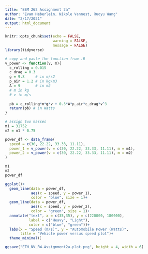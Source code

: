 ```yaml
---
title: "ESM 262 Assignment 2a"
author: "Evan Heberlein, Nikole Vannest, Ruoyu Wang"
date: "2/17/2021"
output: html_document
---
```


```r
knitr::opts_chunk$set(echo = FALSE,
                      warning = FALSE,
                      message = FALSE)
library(tidyverse)
```

```r
# copy and paste the function from .R
v_power <- function(v, m){
  c_rolling = 0.015
  c_drag = 0.3
  g = 9.8     # in m/s2
  p_air = 1.2 # in kg/m3
  A = 9       # in m2
  # m in kg
  # v in m/s
  
  pb = c_rolling*m*g*v + 0.5*A*p_air*c_drag*v^3
  return(pb) # in Watts
}
```

```r
# assign two masses
m1 = 31752
m2 = m1 * 0.75

power_df <- data_frame(
  speed = c(30, 22.22, 33.33, 11.11),
  power_1 = v_power(v = c(30, 22.22, 33.33, 11.11), m = m1),
  power_2 = v_power(v = c(30, 22.22, 33.33, 11.11), m = m2)
)

m1
m2
power_df
```

```r
ggplot()+
  geom_line(data = power_df, 
            aes(x = speed, y = power_1),
            color = "blue", size = 1)+
  geom_line(data = power_df, 
            aes(x = speed, y = power_2),
            color = "green", size = 1)+
  annotate("text", x = c(35,35), y = c(220000, 180000),
           label = c("Heavy", "Light"),
           color = c("blue", "green"))+
  labs(x = "Speed (m/s)", y = "Automobile Power (Watts)",
       title = "Vehicle power versus speed plot")+
  theme_minimal()

ggsave("ETH_NV_RW-Assignment2a-plot.png", height = 4, width = 6)
```

